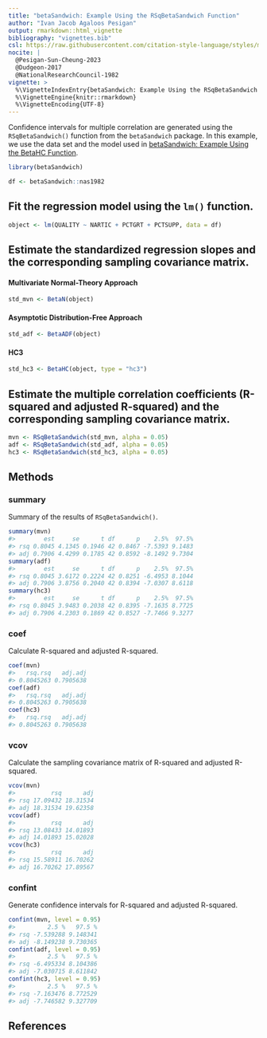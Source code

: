 ```yaml
---
title: "betaSandwich: Example Using the RSqBetaSandwich Function"
author: "Ivan Jacob Agaloos Pesigan"
output: rmarkdown::html_vignette
bibliography: "vignettes.bib"
csl: https://raw.githubusercontent.com/citation-style-language/styles/master/apa.csl
nocite: |
  @Pesigan-Sun-Cheung-2023
  @Dudgeon-2017
  @NationalResearchCouncil-1982
vignette: >
  %\VignetteIndexEntry{betaSandwich: Example Using the RSqBetaSandwich Function}
  %\VignetteEngine{knitr::rmarkdown}
  %\VignetteEncoding{UTF-8}
---
```




Confidence intervals for
multiple correlation
are generated using
the `RSqBetaSandwich()` function from the `betaSandwich` package.
In this example,
we use the data set and the model used in
[betaSandwich: Example Using the BetaHC Function](example-beta-sandwich.html).


``` r
library(betaSandwich)
```




``` r
df <- betaSandwich::nas1982
```

## Fit the regression model using the `lm()` function.


``` r
object <- lm(QUALITY ~ NARTIC + PCTGRT + PCTSUPP, data = df)
```

## Estimate the standardized regression slopes and the corresponding sampling covariance matrix.

#### Multivariate Normal-Theory Approach


``` r
std_mvn <- BetaN(object)
```

#### Asymptotic Distribution-Free Approach


``` r
std_adf <- BetaADF(object)
```

#### HC3


``` r
std_hc3 <- BetaHC(object, type = "hc3")
```

## Estimate the multiple correlation coefficients (R-squared and adjusted R-squared) and the corresponding sampling covariance matrix.


``` r
mvn <- RSqBetaSandwich(std_mvn, alpha = 0.05)
adf <- RSqBetaSandwich(std_adf, alpha = 0.05)
hc3 <- RSqBetaSandwich(std_hc3, alpha = 0.05)
```

## Methods

### summary

Summary of the results of `RSqBetaSandwich()`.


``` r
summary(mvn)
#>        est     se      t df      p    2.5%  97.5%
#> rsq 0.8045 4.1345 0.1946 42 0.8467 -7.5393 9.1483
#> adj 0.7906 4.4299 0.1785 42 0.8592 -8.1492 9.7304
summary(adf)
#>        est     se      t df      p    2.5%  97.5%
#> rsq 0.8045 3.6172 0.2224 42 0.8251 -6.4953 8.1044
#> adj 0.7906 3.8756 0.2040 42 0.8394 -7.0307 8.6118
summary(hc3)
#>        est     se      t df      p    2.5%  97.5%
#> rsq 0.8045 3.9483 0.2038 42 0.8395 -7.1635 8.7725
#> adj 0.7906 4.2303 0.1869 42 0.8527 -7.7466 9.3277
```

### coef

Calculate R-squared and adjusted R-squared.


``` r
coef(mvn)
#>   rsq.rsq   adj.adj 
#> 0.8045263 0.7905638
coef(adf)
#>   rsq.rsq   adj.adj 
#> 0.8045263 0.7905638
coef(hc3)
#>   rsq.rsq   adj.adj 
#> 0.8045263 0.7905638
```

### vcov

Calculate the sampling covariance matrix of R-squared and adjusted R-squared.


``` r
vcov(mvn)
#>          rsq      adj
#> rsq 17.09432 18.31534
#> adj 18.31534 19.62358
vcov(adf)
#>          rsq      adj
#> rsq 13.08433 14.01893
#> adj 14.01893 15.02028
vcov(hc3)
#>          rsq      adj
#> rsq 15.58911 16.70262
#> adj 16.70262 17.89567
```

### confint

Generate confidence intervals for R-squared and adjusted R-squared.


``` r
confint(mvn, level = 0.95)
#>         2.5 %   97.5 %
#> rsq -7.539288 9.148341
#> adj -8.149238 9.730365
confint(adf, level = 0.95)
#>         2.5 %   97.5 %
#> rsq -6.495334 8.104386
#> adj -7.030715 8.611842
confint(hc3, level = 0.95)
#>         2.5 %   97.5 %
#> rsq -7.163476 8.772529
#> adj -7.746582 9.327709
```

## References
